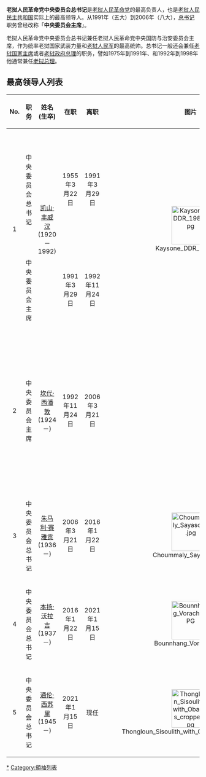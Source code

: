 {{Unreferenced|time=2019-11-30T11:14:59+00:00}}
{{Political Post
| post            = [[中央委员会|中央委员会]][[总书记|总书记]]
| body            = [[老挝人民革命党|老挝人民革命党]]
| insignia        = File:LPRP logo.svg
| insigniasize    = 100px
| insigniacaption = 
| image           = File:Thongloun Sisoulith with Obamas cropped.jpg
| imagesize       = 200px
| incumbent       = [[通伦·西苏里|通伦·西苏里]]
| incumbentsince  = 2021年1月15日
| style           = 
| residence       = 
| nominator       = [[老挝人民革命党中央委员会|老挝人民革命党中央委员会]]
| appointer       = [[老挝人民革命党中央委员会|老挝人民革命党中央委员会]]
| termlength      = 5年
| inaugural       = [[凯山·丰威汉|凯山·丰威汉]]
| formation       = 1955年<br />2006年（第二次设立）
| website         = 
}}

'''老挝人民革命党中央委员会总书记'''是[[老挝人民革命党|老挝人民革命党]]的最高负责人，也是[[老挝人民民主共和国|老挝人民民主共和国]]实际上的最高领导人。从1991年（五大）到2006年（八大），[[总书记|总书记]]职务曾经改称「'''中央委员会主席'''」。

老挝人民革命党中央委员会总书记兼任老挝人民革命党中央国防与治安委员会主席，作为统率老挝国家武装力量和[[老挝人民军|老挝人民军]]的最高统帅。总书记一般还会兼任[[老挝国家主席|老挝国家主席]]或者[[老挝政府总理|老挝政府总理]]的职务，譬如1975年到1991年、和1992年到1998年他通常兼任[[老挝总理|老挝总理]]。

==最高领导人列表==
{| class="wikitable" width=76%
|-
! scope="col" style="width:1em;" |  No.
! scope="col" style="width:13em;" | 职务
! scope="col" style="width:13em;" | 姓名<br>(生卒)
! scope="col" style="width:12em;" | 在职	
! scope="col" style="width:12em;" | 离职
! scope="col" style="width:1em;" | 图片
! scope="col" style="width:10em;" | 其他职务
|-
| rowspan="2" align="center" | 1
| align="left" | 中央委员会总书记
! rowspan="2" align="center" scope="row" style="font-weight:normal;" | [[凯山·丰威汉|凯山·丰威汉]]<br>(1920－1992)
| align="center" | 1955年3月22日
| align="center" | 1991年3月29日
| rowspan="2" align="center" | [[File:Kaysone_DDR_1982.jpg|100px]] 
| align="center" scope="row" style="font-weight:normal;"  | [[政府总理|政府总理]]<br>（1975年－1991年）<br>国家主席<br>（1991年－1992年）
|-
| align="left" | 中央委员会主席
| align="center" | 1991年3月29日
| align="center" | 1992年11月24日
|
|-
| align="center" | 2
| align="left" | 中央委员会主席
! align="center" scope="row" style="font-weight:normal;" | [[坎代·西潘敦|坎代·西潘敦]]<br>(1924－)
| align="center" | 1992年11月24日
| align="center" | 2006年3月21日
| align="center" |
| align="center" scope="row" style="font-weight:normal;"  | 政府总理<br>（1991年8月15日－1998年2月24日）<br>国家主席<br>（1998年2月24日－2006年6月8日）
|-
| align="center" | 3
| align="left" | 中央委员会总书记
! align="center" scope="row" style="font-weight:normal;" | [[朱马利·赛雅贡|朱马利·赛雅贡]]<br>(1936－)
| align="center" | 2006年3月21日
| align="center" | 2016年1月22日
| align="center" | [[File:Choummaly_Sayasone.jpg|100px]]
|align="center" scope="row" style="font-weight:normal;" |国家主席<br>（2006年6月8日－2016年4月20日）
|-
| align="center" | 4
| align="left" | 中央委员会总书记
! align="center" scope="row" style="font-weight:normal;" | [[本扬·沃拉吉|本扬·沃拉吉]]<br>(1937－)
| align="center" | 2016年1月22日
| align="center" | 2021年1月15日
| align="center" |  [[File:Bounnhang_Vorachit.JPG|100px]]
|align="center" scope="row" style="font-weight:normal;" | 国家主席<br>（2016年4月20日－2021年3月22日）
|-
| align="center" | 5
| align="left" | 中央委员会总书记
! align="center" scope="row" style="font-weight:normal;" | [[通伦·西苏里|通伦·西苏里]]<br>(1945－)
| align="center" | 2021年1月15日
| align="center" | 现任
| align="center" |  [[File:Thongloun_Sisoulith_with_Obamas_cropped.jpg|100px]]
|align="center" scope="row" style="font-weight:normal;" | 政府总理<br>（2016年4月20日－2021年3月22日）
|}
{{老挝人民革命党负责人|nocat}}
[[Category:老挝人民革命党中央委员会总书记|*]]
[[Category:領袖列表|Category:領袖列表]]